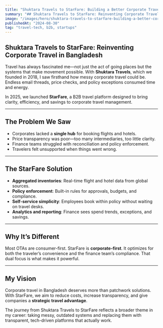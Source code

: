 ```yaml
---
title: "Shuktara Travels to StarFare: Building a Better Corporate Travel Engine"
summary: "## Shuktara Travels to StarFare: Reinventing Corporate Travel in Bangladesh"
image: "/images/hero/shuktara-travels-to-starfare-building-a-better-corporate-travel-engine.jpg"
publishedAt: "2024-08-30"
tag: "travel-tech, b2b, startups"
---
```


## Shuktara Travels to StarFare: Reinventing Corporate Travel in Bangladesh

Travel has always fascinated me—not just the act of going places but the systems that make movement possible. With **Shuktara Travels**, which we founded in 2018, I saw firsthand how messy corporate travel could be. Endless email threads, price checks, and policy exceptions consumed time and energy.

In 2025, we launched **StarFare**, a B2B travel platform designed to bring clarity, efficiency, and savings to corporate travel management.

---
## The Problem We Saw

- Corporates lacked a **single hub** for booking flights and hotels.  
- Price transparency was poor—too many intermediaries, too little clarity.  
- Finance teams struggled with reconciliation and policy enforcement.  
- Travelers felt unsupported when things went wrong.

---
## The StarFare Solution

- **Aggregated inventories**: Real-time flight and hotel data from global sources.  
- **Policy enforcement**: Built-in rules for approvals, budgets, and compliance.  
- **Self-service simplicity**: Employees book within policy without waiting on travel desks.  
- **Analytics and reporting**: Finance sees spend trends, exceptions, and savings.  

---
## Why It’s Different

Most OTAs are consumer-first. StarFare is **corporate-first**. It optimizes for both the traveler’s convenience and the finance team’s compliance. That dual focus is what makes it powerful.

---
## My Vision

Corporate travel in Bangladesh deserves more than patchwork solutions. With StarFare, we aim to reduce costs, increase transparency, and give companies a **strategic travel advantage**.

The journey from Shuktara Travels to StarFare reflects a broader theme in my career: taking messy, outdated systems and replacing them with transparent, tech-driven platforms that actually work.
